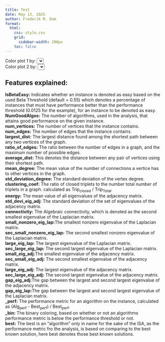 ```yaml
---
title: Test
date: May 13, 2025
author: Frederik M. Dam
format:
  html:
    css: style.css
    grid:
      sidebar-width: 200px
    toc: false
---
```


```{=html}
<script src="https://cdn.plot.ly/plotly-latest.min.js"></script>

<div class="container">
  <div class="plot-container">
    <label for="colorBy1">Color plot 1 by:</label>
    <select id="colorBy1"></select>
    <div id="plot1"></div>
  </div>
  
  <div class="plot-container">
    <label for="colorBy2">Color plot 2 by:</label>
    <select id="colorBy2"></select>
    <div id="plot2"></div>
  </div>
</div>

<script src="data.js"></script>
<script>
  async function drawPlot(plotId, dropdownId, colorBy = "IsBetaEasy") {
      let data = jsonData;
      let keys = Object.keys(data[0]).filter(key => typeof data[0][key] === "number");
      let dropdown = document.getElementById(dropdownId);
      let blacklist = ["z_1", "z_2"];

      if (dropdown.options.length === 0) {
          keys.filter(key => !blacklist.includes(key) && !key.endsWith("raw"))
              .forEach(key => {
                  let option = document.createElement("option");
                  option.value = key;
                  option.textContent = key;
                  dropdown.appendChild(option);
              });
      }

      let x = data.map(d => d.z_1);
      let y = data.map(d => d.z_2);
      let color = data.map(d => d[colorBy]);

      const reverseFeatures = [];
      const reverseList = reverseFeatures.concat(keys.filter(key => key.endsWith("_perf")));

      let trace = {
          x: x,
          y: y,
          mode: "markers",
          marker: { 
            size: 8, 
            color: color, 
            colorscale: "Bluered", 
            showscale: true, 
            reversescale: reverseList.includes(colorBy)
          },
          text: data.map(d => `Instance: ${d.instance_name}<br>${colorBy}: ${d[colorBy]}`)
      };

      let layout = {
          title: "Instance Space Analysis",
          width: 600,
          height: 600,
          hovermode: 'closest'
      };

      Plotly.newPlot(plotId, [trace], layout, {
          modeBarButtonsToRemove: ['zoom2d', 'pan2d', 'select2d', 'lasso2d'],
          displaylogo: false
      });
  }

  // Initial draw of both plots
  drawPlot("plot1", "colorBy1");
  drawPlot("plot2", "colorBy2");

  // Redraw when dropdown values change
  document.getElementById("colorBy1").addEventListener("change", function() {
      drawPlot("plot1", "colorBy1", this.value);
  });
  document.getElementById("colorBy2").addEventListener("change", function() {
      drawPlot("plot2", "colorBy2", this.value);
  });
</script>
```

## Features explained: 

**IsBetaEasy:** Indicates whether an instance is denoted as easy based on the used Beta Threshold (default = 0.55) 
                which denotes a percentage of instances that must have performance better than the performance threshold (0.0125 for the example), for an instance to be denoted as easy. \
**NumGoodAlgos:** The number of algorithms, used in the analysis, that attains good performance on the given instance.\
**num_vertices:** The number of vertices that the instance contains.\
**num_edges:** The number of edges that the instance contains.\
**largest_dist:** The largest distance found among the shortest path between any two vertices of the graph. \
**ratio_of_edges:** The ratio between the number of edges in a graph, and the maximum number of possible edges.\
**average_dist:** This denotes the distance between any pair of vertices using their shortest path. \
**mean_degree:** The mean value of the number of connections a vertice has to other vertices in the graph.\
**std_deviation_degree:** The standard deviation of the vertex degree.\
**clustering_coef:** The ratio of closed triplets to the number total number of triplets in a graph. calculated as Trip~closed~ / Trip~Total~.\
**energy:** The mean value of all eigenvalues of the adjacency matrix.\
**std_devi_eig_adj:** The standard deviation of the set of eigenvalues of the adjacency matrix.\
**connectivity:** The Algebraic connectivity, which is denoted as the second smallest eigenvalue of the Laplacian matrix.\
**small_nonzero_eig_lap:**The smallest nonzero eigenvalue of the Laplacian matrix.\
**sec_small_nonzero_eig_lap:** The second smallest nonzero eigenvalue of the Laplacian matrix.\
**large_eig_lap:** The largest eigenvalue of the Laplacian matrix.\
**sec_large_eig_lap:** The second largest eigenvalue of the Laplacian matrix.\
**small_eig_adj:**The smallest eigenvalue of the adjacency matrix.\
**sec_small_eig_adj:** The second smallest eigenvalue of the adjacency matrix.\
**large_eig_adj:** The largest eigenvalue of the adjacency matrix.\
**sec_large_eig_adj:** The second largest eigenvalue of the adjacency matrix.\
**gap_eig_adj:**The gap between the largest and second largest eigenvalue of the adjacency matrix.\
**gap_eig_lap:**The gap between the largest and second largest eigenvalue of the Laplacian matrix.\
**\_perf:** The performance metric for an algorithm on the instance, calculated as (Alg~perf~ - Best~perf~) / Best~perf~.\
**\_bin:** The binary coloring, based on whether or not an algorithms performance metric is below the performance threshold or not.\
**best:** The best is an "algorithm" only in name for the sake of the ISA, as the performance metric fro the analysis, is based on comparing to the best known solution, here best denotes those best known solutions.
